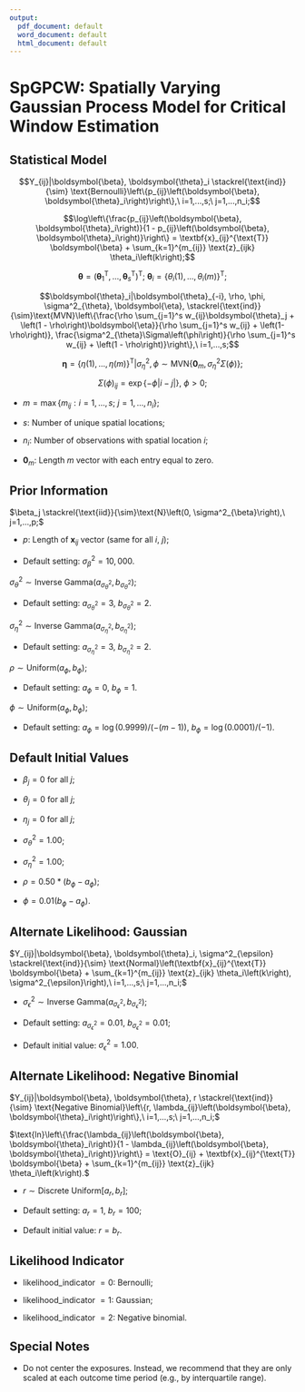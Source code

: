 ```yaml
---
output:
  pdf_document: default
  word_document: default
  html_document: default
---
```

# SpGPCW: Spatially Varying Gaussian Process Model for Critical Window Estimation

## Statistical Model
$$Y_{ij}|\boldsymbol{\beta}, \boldsymbol{\theta}_i \stackrel{\text{ind}}{\sim} \text{Bernoulli}\left\{p_{ij}\left(\boldsymbol{\beta}, \boldsymbol{\theta}_i\right)\right\},\ i=1,...,s;\ j=1,...,n_i;$$

$$\log\left\{\frac{p_{ij}\left(\boldsymbol{\beta}, \boldsymbol{\theta}_i\right)}{1 - p_{ij}\left(\boldsymbol{\beta}, \boldsymbol{\theta}_i\right)}\right\} = \textbf{x}_{ij}^{\text{T}} \boldsymbol{\beta} + \sum_{k=1}^{m_{ij}} \text{z}_{ijk} \theta_i\left(k\right);$$

$$\boldsymbol{\theta}= \left(\boldsymbol{\theta}_1^{\text{T}}, ..., \boldsymbol{\theta}_s^{\text{T}}\right)^{\text{T}};\ \boldsymbol{\theta}_i=\left\{\theta_i\left(1\right), ..., \theta_i\left(m\right)\right\}^{\text{T}};$$

$$\boldsymbol{\theta}_i|\boldsymbol{\theta}_{-i}, \rho, \phi, \sigma^2_{\theta}, \boldsymbol{\eta}, \stackrel{\text{ind}}{\sim}\text{MVN}\left\{\frac{\rho \sum_{j=1}^s w_{ij}\boldsymbol{\theta}_j + \left(1 - \rho\right)\boldsymbol{\eta}}{\rho \sum_{j=1}^s w_{ij} + \left(1-\rho\right)}, \frac{\sigma^2_{\theta}\Sigma\left(\phi\right)}{\rho \sum_{j=1}^s w_{ij} + \left(1 - \rho\right)}\right\},\ i=1,...,s;$$

$$\boldsymbol{\eta}=\left\{\eta\left(1\right), ..., \eta\left(m\right)\right\}^{\text{T}}| \sigma^2_{\eta}, \phi \sim \text{MVN}\left\{\boldsymbol{0}_m, \sigma^2_{\eta}\Sigma\left(\phi\right)\right\};$$

$$\Sigma\left(\phi\right)_{ij} = \exp\left\{-\phi |i-j|\right\},\ \phi > 0;$$

* $m = \max\left\{m_{ij}: i=1,...,s;\ j=1,...,n_i\right\};$

* $s$: Number of unique spatial locations;

* $n_i$:  Number of observations with spatial location $i$;

* $\boldsymbol{0}_m$: Length $m$ vector with each entry equal to zero.

## Prior Information
$\beta_j \stackrel{\text{iid}}{\sim}\text{N}\left(0, \sigma^2_{\beta}\right),\ j=1,...,p;$

* $p$: Length of $\textbf{x}_{ij}$ vector (same for all $i$, $j$);

* Default setting: $\sigma^2_{\beta} = 10,000.$

$\sigma^2_{\theta} \sim \text{Inverse Gamma}\left(a_{\sigma^2_{\theta}}, b_{\sigma^2_{\theta}}\right);$

* Default setting: $a_{\sigma^2_{\theta}} = 3$, $b_{\sigma^2_{\theta}} = 2.$

$\sigma^2_{\eta} \sim \text{Inverse Gamma}\left(a_{\sigma^2_{\eta}}, b_{\sigma^2_{\eta}}\right);$

* Default setting: $a_{\sigma^2_{\eta}} = 3$, $b_{\sigma^2_{\eta}} = 2.$

$\rho \sim \text{Uniform}\left(a_{\phi}, b_{\phi}\right);$

* Default setting: $a_{\phi} = 0,\ b_{\phi} = 1.$

$\phi \sim \text{Uniform}\left(a_{\phi}, b_{\phi}\right);$

* Default setting: $a_{\phi} = \log(0.9999)/(-(m-1))$, $b_{\phi} = \log(0.0001)/(-1).$

## Default Initial Values
* $\beta_j = 0$ for all $j$;

* $\theta_j = 0$ for all $j$;

* $\eta_j = 0$ for all $j$;

* $\sigma^2_{\theta} = 1.00$;

* $\sigma^2_{\eta} = 1.00$;

* $\rho = 0.50*\left(b_{\phi} - a_{\phi}\right)$;

* $\phi = 0.01\left(b_{\phi} - a_{\phi}\right)$.

## Alternate Likelihood: Gaussian
$Y_{ij}|\boldsymbol{\beta}, \boldsymbol{\theta}_i, \sigma^2_{\epsilon} \stackrel{\text{ind}}{\sim} \text{Normal}\left(\textbf{x}_{ij}^{\text{T}} \boldsymbol{\beta} + \sum_{k=1}^{m_{ij}} \text{z}_{ijk} \theta_i\left(k\right), \sigma^2_{\epsilon}\right),\ i=1,...,s;\ j=1,...,n_i;$

* $\sigma^2_{\epsilon} \sim \text{Inverse Gamma}\left(a_{\sigma^2_{\epsilon}}, b_{\sigma^2_{\epsilon}}\right);$ 

* Default setting: $a_{\sigma^2_{\epsilon}} = 0.01$, $b_{\sigma^2_{\epsilon}} = 0.01$; 

* Default initial value: $\sigma^2_{\epsilon} = 1.00$.

## Alternate Likelihood: Negative Binomial
$Y_{ij}|\boldsymbol{\beta}, \boldsymbol{\theta}, r \stackrel{\text{ind}}{\sim} \text{Negative Binomial}\left\{r, \lambda_{ij}\left(\boldsymbol{\beta}, \boldsymbol{\theta}_i\right)\right\},\ i=1,...,s;\ j=1,...,n_i;$

$\text{ln}\left\{\frac{\lambda_{ij}\left(\boldsymbol{\beta}, \boldsymbol{\theta}_i\right)}{1 - \lambda_{ij}\left(\boldsymbol{\beta}, \boldsymbol{\theta}_i\right)}\right\} = \text{O}_{ij} + \textbf{x}_{ij}^{\text{T}} \boldsymbol{\beta} + \sum_{k=1}^{m_{ij}} \text{z}_{ijk} \theta_i\left(k\right).$

* $r \sim \text{Discrete Uniform}\left[a_r, b_r\right];$ 

* Default setting: $a_r = 1$, $b_r = 100$; 

* Default initial value: $r = b_r$.

## Likelihood Indicator
* likelihood_indicator $= 0$: Bernoulli; 

* likelihood_indicator $= 1$: Gaussian;

* likelihood_indicator $= 2$: Negative binomial.

## Special Notes
* Do not center the exposures. Instead, we recommend that they are only scaled at each outcome time period (e.g., by interquartile range).

